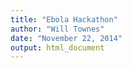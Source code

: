 ```yaml
---
title: "Ebola Hackathon"
author: "Will Townes"
date: "November 22, 2014"
output: html_document
---
```



